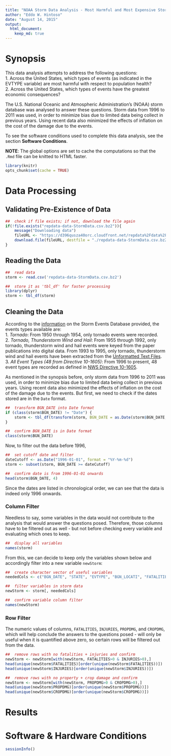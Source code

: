 ```yaml
---
title: "NOAA Storm Data Analysis - Most Harmful and Most Expensive Storm Events"
author: "Eddo W. Hintoso"
date: "August 14, 2015"
output: 
  html_document:
    keep_md: true
---
```


# Synopsis
This data analysis attempts to address the following questions:  
1. Across the United States, which types of events (as indicated in the EVTYPE variable) are most harmful with respect to population health?  
2. Across the United States, which types of events have the greatest economic consequences?

The U.S. National Oceanic and Atmospheric Administration’s (NOAA) storm database was analysed to answer these questions. Storm data from 1996 to 2011 was used, in order to minimize bias due to limited data being collect in previous years. Using recent data also minimized the effects of inflation on the cost of the damage due to the events.

To see the software conditions used to complete this data analysis, see the section **Software Conditions**.

**NOTE**: The global options are set to cache the computations so that the `.Rmd` file can be knitted to HTML faster.
```r
library(knitr)
opts_chunk$set(cache = TRUE)
```

# Data Processing

## Validating Pre-Existence of Data
```r
##  check if file exists; if not, download the file again
if(!file.exists("repdata-data-StormData.csv.bz2")){
    message("Downloading data")
    fileURL <- "https://d396qusza40orc.cloudfront.net/repdata%2Fdata%2Factivity.zip"
    download.file(fileURL, destfile = "./repdata-data-StormData.csv.bz2", method = "curl")
}
```

## Reading the Data
```r
##  read data
storm <- read.csv('repdata-data-StormData.csv.bz2')

##  store it as 'tbl_df' for faster processing
library(dplyr)
storm <- tbl_df(storm)
```

## Cleaning the Data
According to the [information](http://www.ncdc.noaa.gov/stormevents/details.jsp) on the Storm Events Database provided, the events types available are:  
1. *Tornado*: From 1950 through 1954, only tornado events were recorded.  
2. *Tornado, Thunderstorm Wind and Hail*: From 1955 through 1992, only tornado, thunderstorm wind and hail events were keyed from the paper publications into digital data. From 1993 to 1995, only tornado, thunderstorm wind and hail events have been extracted from the [Unformatted Text Files](http://www.ncdc.noaa.gov/stormevents/details.jsp?type=collection).  
3. *All Event Types (48 from Directive 10-1605)*: From 1996 to present, 48 event types are recorded as defined in [NWS Directive 10-1605](http://www.ncdc.noaa.gov/stormevents/pd01016005curr.pdf). 

As mentioned in the synopsis before, only storm data from 1996 to 2011 was used, in order to minimize bias due to limited data being collect in previous years. Using recent data also minimized the effects of inflation on the cost of the damage due to the events. But first, we need to check if the dates stored are in the `Date` format.
```r
##  transform BGN_DATE into Date format
if (class(storm$BGN_DATE) != "Date") {
    storm <- tbl_df(transform(storm, BGN_DATE = as.Date(storm$BGN_DATE, format = "%m/%d/%Y")))
}

##  confirm BGN_DATE is in Date format
class(storm$BGN_DATE)
```

Now, to filter out the data before 1996,
```r
##  set cutoff date and filter
dateCutoff <- as.Date("1996-01-01", format = "%Y-%m-%d")
storm <- subset(storm, BGN_DATE >= dateCutoff)

##  confirm date is from 1996-01-01 onwards
head(storm$BGN_DATE, 4)
```
Since the dates are listed in chronological order, we can see that the data is indeed only 1996 onwards.

### Column Filter
Needless to say, some variables in the data would not contribute to the analysis that would answer the questions posed. Therefore, those columns have to be filtered out as well - but not before checking every variable and evaluating which ones to keep.
```r
##  display all variables
names(storm)
```
From this, we can decide to keep only the variables shown below and accordingly filter into a new variable `newStorm`:
```r
##  create character vector of useful variables
neededCols <- c("BGN_DATE", "STATE", "EVTYPE", "BGN_LOCATI", "FATALITIES", "INJURIES", "PROPDMG", "PROPDMGEXP", "CROPDMG", "CROPDMGEXP", "REMARKS", "REFNUM")

##  filter variables in storm data
newStorm <- storm[, neededCols]

##  confirm variable column filter
names(newStorm)
```

### Row Filter
The numeric values of columns, `FATALITIES`, `INJURIES`, `PROPDMG`, and `CROPDMG`, which will help conclude the answers to the questions posed - will only be useful when it is quantified above zero, so certain rows will be filtered out from the data.
```r
##  remove rows with no fatalities + injuries and confirm
newStorm <- newStorm[with(newStorm, FATALITIES>0 & INJURIES>0),]
head(unique(newStorm$FATALITIES)[order(unique(newStorm$FATALITIES))])
head(unique(newStorm$INJURIES)[order(unique(newStorm$INJURIES))])

##  remove rows with no property + crop damage and confirm
newStorm <- newStorm[with(newStorm, PROPDMG>0 & CROPDMG>0),]
head(unique(newStorm$PROPDMG)[order(unique(newStorm$PROPDMG))])
head(unique(newStorm$CROPDMG)[order(unique(newStorm$CROPDMG))])
```


# Results

# Software & Hardware Conditions
```r
sessionInfo()
```